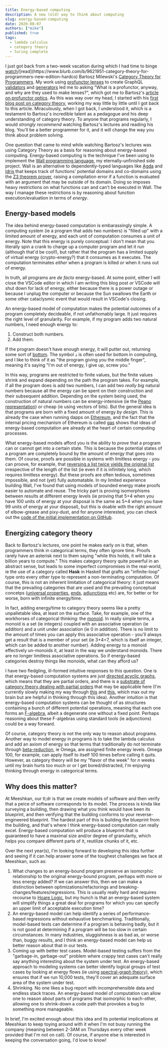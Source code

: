 ```yaml
---
title: Energy-based computing
description: A new (old) way to think about computing
slug: energy-based-computing
date: 2020-08-07
authors: ["mike"]
published: true
tags:
  - lambda calculus
  - category theory
  - turing complete
---
```


I just got back from a two-week vacation during which I had time to binge [watch](https://www.youtube.com/watch?v=I8LbkfSSR58&list=PLbgaMIhjbmEnaH_LTkxLI7FMa2HsnawM_)/[read](https://www.blurb.com/b/9621951-category-theory-for-programmers-new-edition-hardco) Bartosz Milewski's [Category Theory for Programmers](https://bartoszmilewski.com/2014/10/28/category-theory-for-programmers-the-preface/).  My work using [profunctor lenses](https://github.com/purescript-contrib/purescript-profunctor-lenses) to create GraphQL [validators](https://github.com/meeshkan/purescript-graphql-validator) and [generators](https://github.com/meeshkan/purescript-graphql-gen) led me to asking "What is a profunctor, anyway, and why are they used to make lenses?", which got me to Bartosz's [article on profunctor optics](https://bartoszmilewski.com/2017/07/07/profunctor-optics-the-categorical-view/).  As this was way over my head, I started with his [first blog post on category theory](https://bartoszmilewski.com/2014/11/04/category-the-essence-of-composition/), working my way little by little until I got back to this article.  Miraculously, when I got back, I understood it, which is a testament to Bartosz's incredible talent as a pedagogue and his deep understanding of category theory.  To anyone that programs regularly, I would _strongly recommend_ watching Bartosz's lectures and reading his blog.  You'll be a better programmer for it, and it will change the way you think about problem solving.

One question that came to mind while watching Bartosz's lectures was using Category Theory as a basis for reasoning about energy-based computing.  Energy-based computing is the technique I've been using to implement the [Wall programming language](https://wall-lang.netlify.app/), my eternally-unfinished side project.  Wall is an alternative to dependently-typed languages like [Agda](https://wiki.portal.chalmers.se/agda/pmwiki.php) and [Idris](https://www.idris-lang.org/) that keeps track of functions' potential domains and co-domains using the [Z3 theorem prover](https://github.com/Z3Prover/z3), raising a compilation error if a function is evaluated with an argument that may be outside of its domain.  Doing so imposes heavy restrictions on what functions can and can't be executed in Wall.  The way I manage these restrictions is by reasoning about function execution/evaluation in terms of _energy_.

## Energy-based models

The idea behind energy-based computation is embarassingly simple.  A computing system (ie a program that adds two numbers) is "filled up" with a limited amount of energy, and each unit of computation consumes a unit of energy.  Note that this energy is purely conceptual: I don't mean that you literally spin a crank to charge up a computer program and let it run (although that'd be cool!), but rather that the program has a limited supply of virtual energy (crypto-energy?) that it consumes as it executes.  The computation terminates _either_ when a program is killed _or_ when it runs out of energy.

In truth, all programs are _de facto_ energy-based.  At some point, either I will close the VSCode editor in which I am writing this blog post _or_ VSCode will shut down for lack of energy, either because there is a power outage or because I unplug the computer or because the Sun swallows the Earth or some other cataclysmic event that would result in VSCode's closing.

An energy-based model of computation makes the potential outcomes of a program completely decideable, if not unfathomably large.  It just requires the right level of granularity.  For example, if my program adds two natural numbers, I need enough energy to:

1. Construct both numbers.
2. Add them.

If the program doesn't have enough energy, it will putter out, returning some sort of [bottom](https://en.wikipedia.org/wiki/Bottom_type).  The symbol `⊥` is often used for bottom in computing, and I like to think of it as "the program giving you the middle finger", meaning it's saying "I'm out of energy, I give up, screw you."

In this way, programs are restricted to finite values, but the finite values shrink and expand depending on the path the program takes.  For example, if all the program does is add two numbers, I can add two _really big_ natural numbers because all the energy can be spent on their construction and their subsequent addition.  Depending on the system being used, the construction of natural numbers can be energy-intensive (ie the [Peano representation](https://en.wikipedia.org/wiki/Peano_axioms)) or cheap (ie using vectors of bits).  But the general idea is that programs are born with a fixed amount of energy _by design_.  This is already the case when running dapps on [Ethereum](https://ethereum.org/en/), and the fact that the internal pricing mechanism of Ethereum is called [gas](https://www.investopedia.com/terms/g/gas-ethereum.asp) shows that ideas of energy-based computation are already at the heart of certain computing processes.

What energy-based models afford you is the ability to _prove_ that a program can or cannot get into a certain state.  This is because the potential states of a program are completely bound by the amount of energy that goes into them.  Of course, proofs are possible in systems with limitless energy - you can proove, for example, that [reversing a list twice yields the original list](https://softwarefoundations.cis.upenn.edu/current/lf-current/Lists.html) irrespective of the length of the list (ie even if it is infinitely long, which requires limitless energy).  But these proofs are often tedious, sometimes impossible, and not (yet) fully automatable.  In my limited experience building Wall, I've found that using models of bounded energy make proofs easier to automate and reuse.  The tricky part is proving isomorphisms between results at different energy levels (ie proving that 5+4 when you have 100 units of energy at your disposal is the same as 5+4 when you have 99 units of energy at your disposal), but this is doable with the right amount of elbow-grease and pixy-dust, and for anyone interested, you can check out the [code of the initial implementation on GitHub](https://github.com/mikesol/wall/tree/wall).

## Energizing category theory

Back to Bartosz's lectures, one point he makes early on is that, when programmers think in categorical terms, they often ignore time.  Proofs rarely have an asterisk next to them saying "while this holds, it will take a billion years to compute."  This makes category theory quite powerful in an abstract sense, but leads to some imperfect compromises in the real-world, ie the use of a category called **Hask** in Haskell that grafts an "infinite-loop" type onto every other type to represent a non-terminating computation.  Of course, this is not an inherent limitation of categorical theory: it just means that the prevailing categories that are used and the prevailing conceptual concetps ([universal properties](https://en.wikipedia.org/wiki/Universal_property), [ends](https://en.wikipedia.org/wiki/End_(category_theory)), [adjunctions](https://en.wikipedia.org/wiki/Adjoint_functors) etc) are, for better or for worse, born with infinite energy/time.

In fact, adding energy/time to category theory seems like a pretty unpalletable idea, at least on the surface.  Take, for example, one of the workhorses of categorical thinking: the [monoid](https://en.wikipedia.org/wiki/Monoid_(category_theory)).  In really simple terms, a monoid is a set (ie integers) coupled with an associative operation (ie addition) and a unit under association (ie 0 in addition).  There is no limit to the amount of times you can apply this associative operation - you'll always get a result that is a member of your set (ie 3+4=7, which is itself an integer, which can be added to another number).  Adding energy to a monoid effectively un-monoids it, at least in the way we understand monoids.  There are no longer limitless associative operations.  So if energy-based categories destroy things like monoids, what can they afford us?

I have two fledgling, ill-formed intuitive responses to this question.  One is that energy-based computation systems are just [directed acyclic graphs](https://en.wikipedia.org/wiki/Directed_acyclic_graph), which means that they are partial orders, and there is a [substrate of category theory dealing with partial orders](https://en.wikipedia.org/wiki/Order_theory#Category_theory) that may be applicable here (I'm currently slowly making my way through [this](https://link.springer.com/chapter/10.1007/BFb0026983) and [this](https://link.springer.com/chapter/10.1007/978-3-642-38164-5_4), which max out my brain but are helpful in thinking through this idea).  Another intuition is that energy-based computation systems can be thought of as structures containing a bunch of different potential operations, meaning that each one forms an [F-algebra](https://en.wikipedia.org/wiki/F-algebra), albeit a degenerate one without a fixed point.  Perhaps reasoning about these F-algebras using standard tools (ie adjunctions) could be a way forward.

Of course, category theory is not the only way to reason about programs.  Another way to model energy in programs is to take the lambda calculus and add an axiom of energy so that terms that traditionally do not terminate through [beta-reduction](https://en.wikipedia.org/wiki/Lambda_calculus#.CE.B2-reduction), ie Omega, are assigned finite energy levels.  Omega 100, for example, can apply itself to itself 100 times before calling it quits.  However, as category theory will be my "flavor of the week" for _n_ weeks until my brain hurts too much or or I get bored/distracted, I'm enjoying thinking through energy in categorical terms.

## Why does this matter?

At Meeshkan, our tl;dr is that we create models of software and then verify that a peice of software corresponds to its model.  The process is kinda like surveying a building, then drawing what you think would have been its blueprint, and then verifying that the building conforms to your reverse-engineered blueprint.  The hardest part of this is building the blueprint from the building, and that's where I think energy-based computation can really excel.  Energy-based computation will produce a blueprint that is guaranteed to have a maximal size and/or degree of granularity, which helps you compare different parts of it, reutilize chunks of it, etc.

Over the next year(s), I'm looking forward to developing this idea further and seeing if it can help answer some of the toughest challenges we face at Meeshkan, such as:

1. What changes to an energy-bound program preserve an isomorphic relationship to the original energy-bound program, perhaps with more or less energy added?  If we can answer this, then we can make a distinction between optimizations/refactorings and breaking-changes/features/regressions.  This is usually really hard and requires recourse to [Hoare Logic](https://en.wikipedia.org/wiki/Hoare_logic), but my hunch is that an energy-based system will simplify things a great deal for programs for which you can specify an upper limit of acceptable execution time?
1. An energy-based model can help identify a series of performance-based regressions without exhaustive benchmarking.  Traditionally, model-based tests can determine if a program is behaving badly, but it is not good at determining if a program will be too slow in certain circumstances.  In many industries, sluggishness is as bad as, or worse than, buggy results, and I think an energy-based model can help us better reason about that in our tests.
1. Coming up with better test cases.  Model-based testing suffers from the "garbage-in, garbage-out" problem where crappy test cases can't really say anything interesting about the system under test.  An energy-based approach to modeling systems can better identify logical groups of test cases by looking at energy flows (ie using [spectral-graph theory](https://en.wikipedia.org/wiki/Spectral_graph_theory)), which ensures that if we run 10,000 tests, they'll cover an adequate surface area of the system under test.
1. Shrinking.  No one likes a bug report with incomprehensible data and endless stack traces.  An energy-based model of computation can allow one to reason about parts of programs that isomorphic to each-other, allowing one to shrink-down a code path that provokes a bug to something more manageable.

In brief, I'm excited enough about this idea and its potential implications at Meeshkan to keep toying around with it when I'm not busy running the company (meaning between 2-3AM on Thursdays every other week provided that I'm not on call).  Of course, if anyone else is interested in keeping the conversation going, I'd love to know!